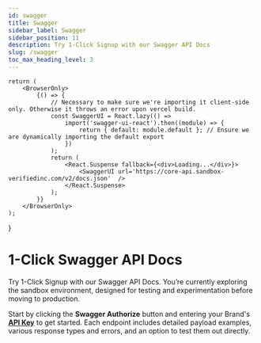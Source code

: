 ```yaml
---
id: swagger
title: Swagger
sidebar_label: Swagger 
sidebar_position: 11
description: Try 1-Click Signup with our Swagger API Docs
slug: /swagger
toc_max_heading_level: 3
---
```



    return (
        <BrowserOnly>
            {() => {
                // Necessary to make sure we're importing it client-side only. Otherwise it throws an error upon vercel build.
                const SwaggerUI = React.lazy(() =>
                    import('swagger-ui-react').then((module) => {
                        return { default: module.default }; // Ensure we are dynamically importing the default export
                    })
                );
                return (
                    <React.Suspense fallback={<div>Loading...</div>}>
                        <SwaggerUI url='https://core-api.sandbox-verifiedinc.com/v2/docs.json'  />
                    </React.Suspense>
                );
            }}
        </BrowserOnly>
    );
}

# 1-Click Swagger API Docs

Try 1-Click Signup with our Swagger API Docs. You’re currently exploring the sandbox environment, designed for testing and experimentation before moving to production.

Start by clicking the **Swagger Authorize** button and entering your Brand's **[API Key](#authentication)** to get started.
Each endpoint includes detailed payload examples, various response types and errors, and an option to test them out directly.

<DevelopmentWorkAdmonition />

<SwaggerPage />


